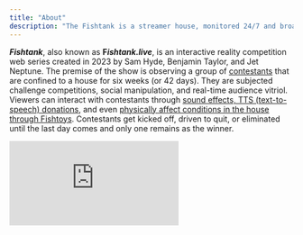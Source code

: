 ```yaml
---
title: "About"
description: "The Fishtank is a streamer house, monitored 24/7 and broadcasted live to the world. All bedrooms and common spaces are under audio and video surveillance. When the lights go out, the IR comes on. The Fishtank house never sleeps."
---
```


**_Fishtank_**, also known as **F*ishtank.live***, is an interactive reality competition web series created in 2023 by Sam Hyde, Benjamin Taylor, and Jet Neptune. The premise of the show is observing a group of [contestants](https://fishtanklive.mintlify.app/pages/contestants) that are confined to a house for six weeks (or 42 days). They are subjected challenge competitions, social manipulation, and real-time audience vitriol. Viewers can interact with contestants through [sound effects, TTS (text-to-speech) donations](https://fishtanklive.mintlify.app/pages/site/tts-sfx), and even [physically affect conditions in the house through Fishtoys](https://fishtanklive.mintlify.app/pages/site/fishtoys). Contestants get kicked off, driven to quit, or eliminated until the last day comes and only one remains as the winner.

<iframe
  src="https://www.youtube.com/embed/geUJ6Ikjh_0?si=FQjoNVaED_DgKb1v"
  title="YouTube video player"
  frameborder="0"
  allow="accelerometer; autoplay; clipboard-write; encrypted-media; gyroscope; picture-in-picture; web-share"
  referrerpolicy="strict-origin-when-cross-origin"
  allowfullscreen
  style={{ width: "100%", maxWidth: "100%", outline: 0 }}
/>
